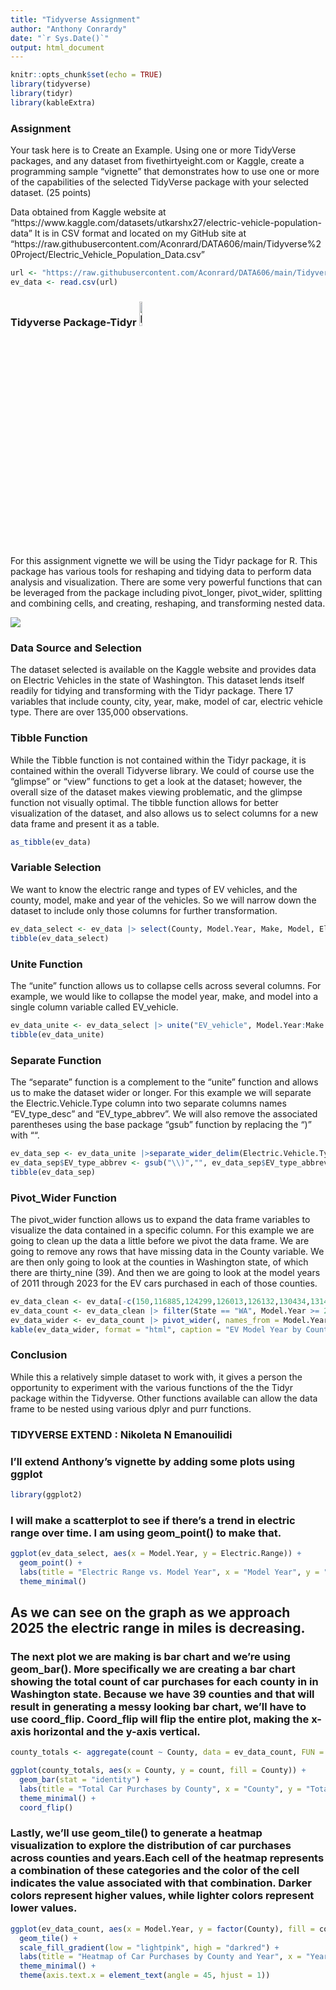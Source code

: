 ---
title: "Tidyverse Assignment"
author: "Anthony Conrardy"
date: "`r Sys.Date()`"
output: html_document
---

```{r setup, include=FALSE}
knitr::opts_chunk$set(echo = TRUE)
library(tidyverse)
library(tidyr)
library(kableExtra)
```

### Assignment
Your task here is to Create an Example.  Using one or more TidyVerse packages, and any dataset from fivethirtyeight.com or Kaggle, create a programming sample “vignette” that demonstrates how to use one or more of the capabilities of the selected TidyVerse package with your selected dataset. (25 points)

Data obtained from Kaggle website at "https://www.kaggle.com/datasets/utkarshx27/electric-vehicle-population-data"  It is in CSV format and located on my GitHub site at "https://raw.githubusercontent.com/Aconrard/DATA606/main/Tidyverse%20Project/Electric_Vehicle_Population_Data.csv"

```{r EVS}
url <- "https://raw.githubusercontent.com/Aconrard/DATA606/main/Tidyverse%20Project/Electric_Vehicle_Population_Data.csv"
ev_data <- read.csv(url)
```

### Tidyverse Package-Tidyr ![Logo](C:/Users/para2/Documents/R_Working_Directory/tidyr_logo.png){width=10%}

For this assignment vignette we will be using the Tidyr package for R.  This package has various tools for reshaping and tidying data to perform data analysis and visualization.  There are some very powerful functions that can be leveraged from the package including pivot_longer, pivot_wider, splitting and combining cells, and creating, reshaping, and transforming nested data.  

![](C:/Users/para2/Documents/R_Working_Directory/tidyr-thumbs.png)

### Data Source and Selection

The dataset selected is available on the Kaggle website and provides data on Electric Vehicles in the state of Washington.  This dataset lends itself readily for tidying and transforming with the Tidyr package. There 17 variables that include county, city, year, make, model of car, electric vehicle type. There are over 135,000 observations.

### Tibble Function

While the Tibble function is not contained within the Tidyr package, it is contained within the overall Tidyverse library.  We could of course use the "glimpse" or "view" functions to get a look at the dataset; however, the overall size of the dataset makes viewing problematic, and the glimpse function not visually optimal.  The tibble function allows for better visualization of the dataset, and also allows us to select columns for a new data frame and present it as a table.

```{r data}
as_tibble(ev_data)
```

### Variable Selection

We want to know the electric range and types of EV vehicles, and the county, model, make and year of the vehicles.  So we will narrow down the dataset to include only those columns for further transformation.

```{r Variable Selection}
ev_data_select <- ev_data |> select(County, Model.Year, Make, Model, Electric.Vehicle.Type, Electric.Range)
tibble(ev_data_select)
```

### Unite Function

The "unite" function allows us to collapse cells across several columns.  For example, we would like to collapse the model year, make, and model into a single column variable called EV_vehicle.
```{r unite, warning=FALSE}
ev_data_unite <- ev_data_select |> unite("EV_vehicle", Model.Year:Make:Model, sep = " ", na.rm = TRUE)
tibble(ev_data_unite)
```

### Separate Function

The "separate" function is a complement to the "unite" function and allows us to make the dataset wider or longer.  For this example we will separate the Electric.Vehicle.Type column into two separate columns names "EV_type_desc" and "EV_type_abbrev".  We will also remove the associated parentheses using the base package "gsub" function by replacing the ")" with "". 
```{r separate_wider_delim}
ev_data_sep <- ev_data_unite |>separate_wider_delim(Electric.Vehicle.Type, delim = "(", names = c("EV_type_desc", "EV_type_abbrev"))
ev_data_sep$EV_type_abbrev <- gsub("\\)","", ev_data_sep$EV_type_abbrev)
tibble(ev_data_sep)
```

### Pivot_Wider Function

The pivot_wider function allows us to expand the data frame variables to visualize the data contained in a specific column.  For this example we are going to clean up the data a little before we pivot the data frame.  We are going to remove any rows that have missing data in the County variable.  We are then only going to look at the counties in Washington state, of which there are thirty_nine (39).  And then we are going to look at the model years of 2011 through 2023 for the EV cars purchased in each of those counties.  

```{r grouping, warning=FALSE}
ev_data_clean <- ev_data[-c(150,116885,124299,126013,126132,130434,131492,131587),]
ev_data_count <- ev_data_clean |> filter(State == "WA", Model.Year >= 2011 & Model.Year < 2024) |> group_by(County, Model.Year) |> summarise(count=n())
ev_data_wider <- ev_data_count |> pivot_wider(, names_from = Model.Year, values_from = count)
kable(ev_data_wider, format = "html", caption = "EV Model Year by County") |> kable_classic_2()
```

### Conclusion

While this a relatively simple dataset to work with, it gives a person the opportunity to experiment with the various functions of the the Tidyr package within the Tidyverse.  Other functions available can allow the data frame to be nested using various dplyr and purr functions. 

### TIDYVERSE EXTEND : Nikoleta N Emanouilidi

### I'll extend Anthony's vignette by adding some plots using ggplot

```{r}
library(ggplot2)
```
### I will make a scatterplot to see if there's a trend in electric range over time. I am using geom_point() to make that.
```{r}
ggplot(ev_data_select, aes(x = Model.Year, y = Electric.Range)) +
  geom_point() +
  labs(title = "Electric Range vs. Model Year", x = "Model Year", y = "Electric Range (miles)") +
  theme_minimal()
```
## As we can see on the graph as we approach 2025 the electric range in miles is decreasing.

### The next plot we are making is bar chart and we're using geom_bar(). More specifically we are creating a bar chart showing the total count of car purchases for each county in in Washington state. Because we have 39 counties and that will result in generating a messy looking bar chart, we'll have to use coord_flip. Coord_flip will flip the entire plot, making the x-axis horizontal and the y-axis vertical.
```{r}
county_totals <- aggregate(count ~ County, data = ev_data_count, FUN = sum)

ggplot(county_totals, aes(x = County, y = count, fill = County)) +
  geom_bar(stat = "identity") +
  labs(title = "Total Car Purchases by County", x = "County", y = "Total Car Purchases") +
  theme_minimal() + 
  coord_flip()
```

### Lastly, we'll use  geom_tile() to  generate a heatmap visualization to explore the distribution of car purchases across counties and years.Each cell of the heatmap represents a  combination of these  categories and the color of the cell indicates the value associated with that combination. Darker colors represent higher values, while lighter colors represent lower values. 
```{r}
ggplot(ev_data_count, aes(x = Model.Year, y = factor(County), fill = count)) +
  geom_tile() +
  scale_fill_gradient(low = "lightpink", high = "darkred") +
  labs(title = "Heatmap of Car Purchases by County and Year", x = "Year", y = "County", fill = "Count") +
  theme_minimal() +
  theme(axis.text.x = element_text(angle = 45, hjust = 1))

```
